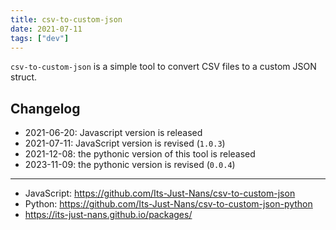 ```yaml
---
title: csv-to-custom-json
date: 2021-07-11
tags: ["dev"]
---
```


`csv-to-custom-json` is a simple tool to convert CSV files to a custom JSON struct.

## Changelog

- 2021-06-20: Javascript version is released
- 2021-07-11: JavaScript version is revised (`1.0.3`)
- 2021-12-08: the pythonic version of this tool is released
- 2023-11-09: the pythonic version is revised (`0.0.4`)

---

- JavaScript: https://github.com/Its-Just-Nans/csv-to-custom-json
- Python: https://github.com/Its-Just-Nans/csv-to-custom-json-python
- https://its-just-nans.github.io/packages/
